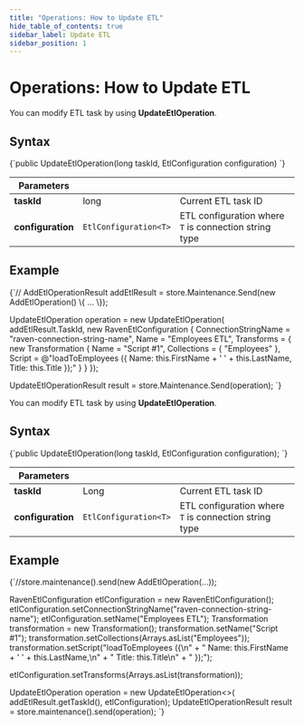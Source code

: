 ```yaml
---
title: "Operations: How to Update ETL"
hide_table_of_contents: true
sidebar_label: Update ETL
sidebar_position: 1
---
```





# Operations: How to Update ETL
<LanguageSwitcher supportedLanguages={supportedLanguages} />
<LanguageContent language="csharp">


You can modify ETL task by using **UpdateEtlOperation**.

## Syntax

<TabItem value="update_etl_operation" label="update_etl_operation">
<CodeBlock language="csharp">
{`public UpdateEtlOperation(long taskId, EtlConfiguration<T> configuration)
`}
</CodeBlock>
</TabItem>

| Parameters | | |
| ------------- | ----- | ---- |
| **taskId** | long | Current ETL task ID | 
| **configuration** | `EtlConfiguration<T>` | ETL configuration where `T` is connection string type |

## Example

<TabItem value="update_etl_example" label="update_etl_example">
<CodeBlock language="csharp">
{`// AddEtlOperationResult addEtlResult = store.Maintenance.Send(new AddEtlOperation<RavenConnectionString>() \{ ... \});

UpdateEtlOperation<RavenConnectionString> operation = new UpdateEtlOperation<RavenConnectionString>(
    addEtlResult.TaskId,
    new RavenEtlConfiguration
    \{
        ConnectionStringName = "raven-connection-string-name",
        Name = "Employees ETL",
        Transforms =
        \{
            new Transformation
            \{
                Name = "Script #1",
                Collections =
                \{
                    "Employees"
                \},
                Script = @"loadToEmployees (\{
                        Name: this.FirstName + ' ' + this.LastName,
                        Title: this.Title
                \});"
            \}
        \}
    \});

UpdateEtlOperationResult result = store.Maintenance.Send(operation);
`}
</CodeBlock>
</TabItem>


</LanguageContent>
<LanguageContent language="java">


You can modify ETL task by using **UpdateEtlOperation**.

## Syntax

<TabItem value="update_etl_operation" label="update_etl_operation">
<CodeBlock language="java">
{`public UpdateEtlOperation(long taskId, EtlConfiguration<T> configuration);
`}
</CodeBlock>
</TabItem>

| Parameters | | |
| ------------- | ----- | ---- |
| **taskId** | Long | Current ETL task ID | 
| **configuration** | `EtlConfiguration<T>` | ETL configuration where `T` is connection string type |

## Example

<TabItem value="update_etl_example" label="update_etl_example">
<CodeBlock language="java">
{`//store.maintenance().send(new AddEtlOperation<RavenConnectionString>(...));

RavenEtlConfiguration etlConfiguration = new RavenEtlConfiguration();
etlConfiguration.setConnectionStringName("raven-connection-string-name");
etlConfiguration.setName("Employees ETL");
Transformation transformation = new Transformation();
transformation.setName("Script #1");
transformation.setCollections(Arrays.asList("Employees"));
transformation.setScript("loadToEmployees (\{\\n" +
    "                        Name: this.FirstName + ' ' + this.LastName,\\n" +
    "                            Title: this.Title\\n" +
    "                    \});");

etlConfiguration.setTransforms(Arrays.asList(transformation));

UpdateEtlOperation<RavenConnectionString> operation = new UpdateEtlOperation<>(
    addEtlResult.getTaskId(), etlConfiguration);
UpdateEtlOperationResult result = store.maintenance().send(operation);
`}
</CodeBlock>
</TabItem>


</LanguageContent>

<!---
### ETL
- [Basics](../../../../server/ongoing-tasks/etl/basics)
- [RavenDB ETL](../../../../server/ongoing-tasks/etl/raven)
- [SQL ETL](../../../../server/ongoing-tasks/etl/sql)

### Studio
- [RavenDB ETL Task](../../../../studio/database/tasks/ongoing-tasks/ravendb-etl-task)


-->